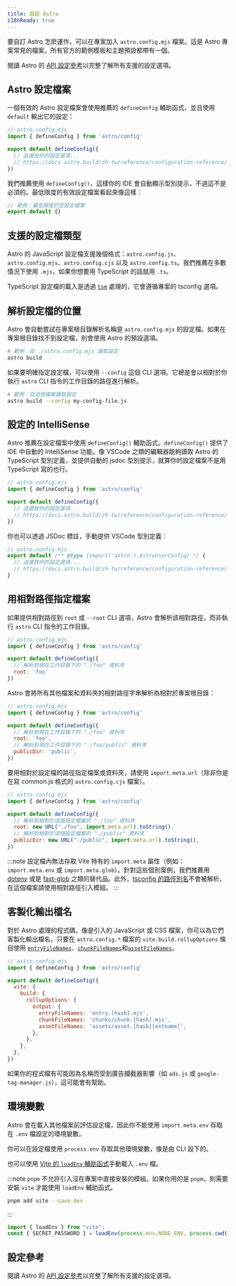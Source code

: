 ```yaml
---
title: 設定 Astro
i18nReady: true
---
```


要自訂 Astro 怎麽運作，可以在專案加入 `astro.config.mjs` 檔案。這是 Astro 專案常見的檔案，所有官方的範例模板和主題預設都帶有一個。

<ReadMore>閱讀 Astro 的 [API 設定參考](/zh-tw/reference/configuration-reference/)以完整了解所有支援的設定選項。</ReadMore>

## Astro 設定檔案

一個有效的 Astro 設定檔案會使用推薦的 `defineConfig` 輔助函式，並且使用 `default` 輸出它的設定：

```js
// astro.config.mjs
import { defineConfig } from 'astro/config'

export default defineConfig({
  // 這邊放你的設定選項...
  // https://docs.astro.build/zh-tw/reference/configuration-reference/
})
```

我們推薦使用 `defineConfig()`，這樣你的 IDE 會自動顯示型別提示，不過這不是必須的。最低限度的有效設定檔案看起來像這樣：

```js title="astro.config.mjs"
// 範例：最低限度的空設定檔案
export default {}
```

## 支援的設定檔類型

Astro 的 JavaScript 設定檔支援幾個格式：`astro.config.js`、`astro.config.mjs`、`astro.config.cjs` 以及 `astro.config.ts`。我們推薦在多數情況下使用 `.mjs`，如果你想要用 TypeScript 的話就用 `.ts`。

TypeScript 設定檔的載入是透過 [`tsm`](https://github.com/lukeed/tsm) 處理的，它會遵循專案的 tsconfig 選項。

## 解析設定檔的位置

Astro 會自動嘗試在專案根目錄解析名稱是 `astro.config.mjs` 的設定檔。如果在專案根目錄找不到設定檔，則會使用 Astro 的預設選項。

```bash
# 範例：從 ./astro.config.mjs 讀取設定
astro build
```

如果要明確指定設定檔，可以使用 `--config` 這個 CLI 選項。它總是會以相對於你執行 `astro` CLI 指令的工作目錄的路徑進行解析。

```bash
# 範例：從這個檔案讀取設定
astro build --config my-config-file.js
```

## 設定的 IntelliSense

Astro 推薦在設定檔案中使用 `defineConfig()` 輔助函式。`defineConfig()` 提供了 IDE 中自動的 IntelliSense 功能。像 VSCode 之類的編輯器能夠讀取 Astro 的 TypeScript 型別定義，並提供自動的 jsdoc 型別提示，就算你的設定檔案不是用 TypeScript 寫的也行。

```js
// astro.config.mjs
import { defineConfig } from 'astro/config'

export default defineConfig({
  // 這邊放你的設定選項...
  // https://docs.astro.build/zh-tw/reference/configuration-reference/
})
```

你也可以透過 JSDoc 標註，手動提供 VSCode 型別定義：

```js
// astro.config.mjs
export default /** @type {import('astro').AstroUserConfig} */ {
  // 這邊放你的設定選項...
  // https://docs.astro.build/zh-tw/reference/configuration-reference/
}
```

## 用相對路徑指定檔案

如果提供相對路徑到 `root` 或 `--root` CLI 選項，Astro 會解析該相對路徑，而非執行 `astro` CLI 指令的工作目錄。

```js
// astro.config.mjs
import { defineConfig } from 'astro/config'

export default defineConfig({
  // 解析到現在工作目錄下的 "./foo" 資料夾
  root: 'foo'
})
```

Astro 會將所有其他檔案和資料夾的相對路徑字串解析為相對於專案根目錄：

```js
// astro.config.mjs
import { defineConfig } from 'astro/config'

export default defineConfig({
  // 解析到現在工作目錄下的 "./foo" 資料夾
  root: 'foo',
  // 解析到現在工作目錄下的 "./foo/public" 資料夾
  publicDir: 'public',
})
```

要用相對於設定檔的路徑指定檔案或資料夾，請使用 `import.meta.url`（除非你是在寫 common.js 格式的 `astro.config.cjs` 檔案）。

```js "import.meta.url"
// astro.config.mjs
import { defineConfig } from 'astro/config'

export default defineConfig({
  // 解析到相對於這個設定檔案的 "./foo" 資料夾
  root: new URL("./foo", import.meta.url).toString(),
  // 解析到相對於這個設定檔案的 "./public" 資料夾
  publicDir: new URL("./public", import.meta.url).toString(),
})
```

:::note 
設定檔內無法存取 Vite 特有的 `import.meta` 屬性（例如：`import.meta.env` 或 `import.meta.glob`）。針對這些個別案例，我們推薦用 [dotenv](https://github.com/motdotla/dotenv) 或是 [fast-glob](https://github.com/mrmlnc/fast-glob) 之類的替代品。此外，[tsconfig 的路徑別名](https://www.typescriptlang.org/tsconfig#paths)不會被解析，在這個檔案請使用相對路徑引入模組。
:::

## 客製化輸出檔名

對於 Astro 處理的程式碼，像是引入的 JavaScript 或 CSS 檔案，你可以為它們客製化輸出檔名，只要在 `astro.config.*` 檔案的 `vite.build.rollupOptions` 條目使用 [`entryFileNames`](https://rollupjs.org/configuration-options/#output-entryfilenames)、[`chunkFileNames`](https://rollupjs.org/configuration-options/#output-chunkfilenames)和[`assetFileNames`](https://rollupjs.org/configuration-options/#output-assetfilenames)。

```js ins={9-11}
// astro.config.mjs
import { defineConfig } from 'astro/config'

export default defineConfig({
  vite: {
    build: {
      rollupOptions: {
        output: {
          entryFileNames: 'entry.[hash].mjs',
          chunkFileNames: 'chunks/chunk.[hash].mjs',
          assetFileNames: 'assets/asset.[hash][extname]',
        },
      },
    },
  },
})
```

如果你的程式檔有可能因為名稱而受到廣告攔截器影響（如 `ads.js` 或 `google-tag-manager.js`），這可能會有幫助。

## 環境變數

Astro 會在載入其他檔案前評估設定檔，因此你不能使用 `import.meta.env` 存取在 `.env` 檔設定的環境變數。

你可以在設定檔使用 `process.env` 存取其他環境變數，像是由 CLI 設下的。

也可以使用 [Vite 的 `loadEnv` 輔助函式](https://main.vite.dev/config/#using-environment-variables-in-config)手動載入 `.env` 檔。

:::note
`pnpm` 不允許引入沒在專案中直接安裝的模組。如果你用的是 `pnpm`，則需要安裝 `vite` 才能使用 `loadEnv` 輔助函式。
```sh
pnpm add vite --save-dev
```
:::

```js title="astro.config.mjs"
import { loadEnv } from "vite";
const { SECRET_PASSWORD } = loadEnv(process.env.NODE_ENV, process.cwd(), "");
```

## 設定參考

<ReadMore>閱讀 Astro 的 [API 設定參考](/zh-tw/reference/configuration-reference/)以完整了解所有支援的設定選項。</ReadMore>
